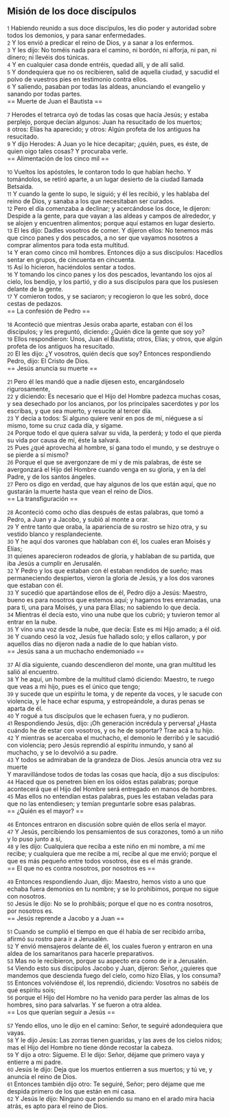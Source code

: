 == Misión de los doce discípulos ==

{{anchor|1}} <small>1</small> Habiendo reunido a sus doce discípulos, les dio poder y autoridad sobre todos los demonios, y para sanar enfermedades.<br>
{{anchor|2}} <small>2</small> Y los envió a predicar el reino de Dios, y a sanar a los enfermos.<br>
{{anchor|3}} <small>3</small> Y les dijo: No toméis nada para el camino, ni bordón, ni alforja, ni pan, ni dinero; ni llevéis dos túnicas.<br>
{{anchor|4}} <small>4</small> Y en cualquier casa donde entréis, quedad allí, y de allí salid.<br>
{{anchor|5}} <small>5</small> Y dondequiera que no os recibieren, salid de aquella ciudad, y sacudid el polvo de vuestros pies en testimonio contra ellos.<br>
{{anchor|6}} <small>6</small> Y saliendo, pasaban por todas las aldeas, anunciando el evangelio y sanando por todas partes.<br>
== Muerte de Juan el Bautista ==

{{anchor|7}} <small>7</small> Herodes el tetrarca oyó de todas las cosas que hacía Jesús; y estaba perplejo, porque decían algunos: Juan ha resucitado de los muertos;<br>
{{anchor|8}} <small>8</small> otros: Elías ha aparecido; y otros: Algún profeta de los antiguos ha resucitado.<br>
{{anchor|9}} <small>9</small> Y dijo Herodes: A Juan yo le hice decapitar; ¿quién, pues, es éste, de quien oigo tales cosas? Y procuraba verle.<br>
== Alimentación de los cinco mil ==

{{anchor|10}} <small>10</small> Vueltos los apóstoles, le contaron todo lo que habían hecho. Y tomándolos, se retiró aparte, a un lugar desierto de la ciudad llamada Betsaida.<br>
{{anchor|11}} <small>11</small> Y cuando la gente lo supo, le siguió; y él les recibió, y les hablaba del reino de Dios, y sanaba a los que necesitaban ser curados.<br>
{{anchor|12}} <small>12</small> Pero el día comenzaba a declinar; y acercándose los doce, le dijeron: Despide a la gente, para que vayan a las aldeas y campos de alrededor, y se alojen y encuentren alimentos; porque aquí estamos en lugar desierto.<br>
{{anchor|13}} <small>13</small> El les dijo: Dadles vosotros de comer. Y dijeron ellos: No tenemos más que cinco panes y dos pescados, a no ser que vayamos nosotros a comprar alimentos para toda esta multitud.<br>
{{anchor|14}} <small>14</small> Y eran como cinco mil hombres. Entonces dijo a sus discípulos: Hacedlos sentar en grupos, de cincuenta en cincuenta.<br>
{{anchor|15}} <small>15</small> Así lo hicieron, haciéndolos sentar a todos.<br>
{{anchor|16}} <small>16</small> Y tomando los cinco panes y los dos pescados, levantando los ojos al cielo, los bendijo, y los partió, y dio a sus discípulos para que los pusiesen delante de la gente.<br>
{{anchor|17}} <small>17</small> Y comieron todos, y se saciaron; y recogieron lo que les sobró, doce cestas de pedazos.<br>
== La confesión de Pedro ==

{{anchor|18}} <small>18</small> Aconteció que mientras Jesús oraba aparte, estaban con él los discípulos; y les preguntó, diciendo: ¿Quién dice la gente que soy yo?<br>
{{anchor|19}} <small>19</small> Ellos respondieron: Unos, Juan el Bautista; otros, Elías; y otros, que algún profeta de los antiguos ha resucitado.<br>
{{anchor|20}} <small>20</small> El les dijo: ¿Y vosotros, quién decís que soy? Entonces respondiendo Pedro, dijo: El Cristo de Dios.<br>
== Jesús anuncia su muerte ==

{{anchor|21}} <small>21</small> Pero él les mandó que a nadie dijesen esto, encargándoselo rigurosamente,<br>
{{anchor|22}} <small>22</small> y diciendo: Es necesario que el Hijo del Hombre padezca muchas cosas, y sea desechado por los ancianos, por los principales sacerdotes y por los escribas, y que sea muerto, y resucite al tercer día.<br>
{{anchor|23}} <small>23</small> Y decía a todos: Si alguno quiere venir en pos de mí, niéguese a sí mismo, tome su cruz cada día, y sígame.<br>
{{anchor|24}} <small>24</small> Porque todo el que quiera salvar su vida, la perderá; y todo el que pierda su vida por causa de mí, éste la salvará.<br>
{{anchor|25}} <small>25</small> Pues ¿qué aprovecha al hombre, si gana todo el mundo, y se destruye o se pierde a sí mismo?<br>
{{anchor|26}} <small>26</small> Porque el que se avergonzare de mí y de mis palabras, de éste se avergonzará el Hijo del Hombre cuando venga en su gloria, y en la del Padre, y de los santos ángeles.<br>
{{anchor|27}} <small>27</small> Pero os digo en verdad, que hay algunos de los que están aquí, que no gustarán la muerte hasta que vean el reino de Dios.<br>
== La transfiguración ==

{{anchor|28}} <small>28</small> Aconteció como ocho días después de estas palabras, que tomó a Pedro, a Juan y a Jacobo, y subió al monte a orar.<br>
{{anchor|29}} <small>29</small> Y entre tanto que oraba, la apariencia de su rostro se hizo otra, y su vestido blanco y resplandeciente.<br>
{{anchor|30}} <small>30</small> Y he aquí dos varones que hablaban con él, los cuales eran Moisés y Elías;<br>
{{anchor|31}} <small>31</small> quienes aparecieron rodeados de gloria, y hablaban de su partida, que iba Jesús a cumplir en Jerusalén.<br>
{{anchor|32}} <small>32</small> Y Pedro y los que estaban con él estaban rendidos de sueño; mas permaneciendo despiertos, vieron la gloria de Jesús, y a los dos varones que estaban con él.<br>
{{anchor|33}} <small>33</small> Y sucedió que apartándose ellos de él, Pedro dijo a Jesús: Maestro, bueno es para nosotros que estemos aquí; y hagamos tres enramadas, una para ti, una para Moisés, y una para Elías; no sabiendo lo que decía.<br>
{{anchor|34}} <small>34</small> Mientras él decía esto, vino una nube que los cubrió; y tuvieron temor al entrar en la nube.<br>
{{anchor|35}} <small>35</small> Y vino una voz desde la nube, que decía: Este es mi Hijo amado; a él oíd.<br>
{{anchor|36}} <small>36</small> Y cuando cesó la voz, Jesús fue hallado solo; y ellos callaron, y por aquellos días no dijeron nada a nadie de lo que habían visto.<br>
== Jesús sana a un muchacho endemoniado ==

{{anchor|37}} <small>37</small> Al día siguiente, cuando descendieron del monte, una gran multitud les salió al encuentro.<br>
{{anchor|38}} <small>38</small> Y he aquí, un hombre de la multitud clamó diciendo: Maestro, te ruego que veas a mi hijo, pues es el único que tengo;<br>
{{anchor|39}} <small>39</small> y sucede que un espíritu le toma, y de repente da voces, y le sacude con violencia, y le hace echar espuma, y estropeándole, a duras penas se aparta de él.<br>
{{anchor|40}} <small>40</small> Y rogué a tus discípulos que le echasen fuera, y no pudieron.<br>
{{anchor|41}} <small>41</small> Respondiendo Jesús, dijo: ¡Oh generación incrédula y perversa! ¿Hasta cuándo he de estar con vosotros, y os he de soportar? Trae acá a tu hijo.<br>
{{anchor|42}} <small>42</small> Y mientras se acercaba el muchacho, el demonio le derribó y le sacudió con violencia; pero Jesús reprendió al espíritu inmundo, y sanó al muchacho, y se lo devolvió a su padre.<br>
{{anchor|43}} <small>43</small> Y todos se admiraban de la grandeza de Dios. Jesús anuncia otra vez su muerte<br>
Y maravillándose todos de todas las cosas que hacía, dijo a sus discípulos:<br>
{{anchor|44}} <small>44</small> Haced que os penetren bien en los oídos estas palabras; porque acontecerá que el Hijo del Hombre será entregado en manos de hombres.<br>
{{anchor|45}} <small>45</small> Mas ellos no entendían estas palabras, pues les estaban veladas para que no las entendiesen; y temían preguntarle sobre esas palabras.<br>
== ¿Quién es el mayor? ==

{{anchor|46}} <small>46</small> Entonces entraron en discusión sobre quién de ellos sería el mayor.<br>
{{anchor|47}} <small>47</small> Y Jesús, percibiendo los pensamientos de sus corazones, tomó a un niño y lo puso junto a sí,<br>
{{anchor|48}} <small>48</small> y les dijo: Cualquiera que reciba a este niño en mi nombre, a mí me recibe; y cualquiera que me recibe a mí, recibe al que me envió; porque el que es más pequeño entre todos vosotros, ése es el más grande.<br>
== El que no es contra nosotros, por nosotros es ==

{{anchor|49}} <small>49</small> Entonces respondiendo Juan, dijo: Maestro, hemos visto a uno que echaba fuera demonios en tu nombre; y se lo prohibimos, porque no sigue con nosotros.<br>
{{anchor|50}} <small>50</small> Jesús le dijo: No se lo prohibáis; porque el que no es contra nosotros, por nosotros es.<br>
== Jesús reprende a Jacobo y a Juan ==

{{anchor|51}} <small>51</small> Cuando se cumplió el tiempo en que él había de ser recibido arriba, afirmó su rostro para ir a Jerusalén.<br>
{{anchor|52}} <small>52</small> Y envió mensajeros delante de él, los cuales fueron y entraron en una aldea de los samaritanos para hacerle preparativos.<br>
{{anchor|53}} <small>53</small> Mas no le recibieron, porque su aspecto era como de ir a Jerusalén.<br>
{{anchor|54}} <small>54</small> Viendo esto sus discípulos Jacobo y Juan, dijeron: Señor, ¿quieres que mandemos que descienda fuego del cielo, como hizo Elías, y los consuma?<br>
{{anchor|55}} <small>55</small> Entonces volviéndose él, los reprendió, diciendo: Vosotros no sabéis de qué espíritu sois;<br>
{{anchor|56}} <small>56</small> porque el Hijo del Hombre no ha venido para perder las almas de los hombres, sino para salvarlas. Y se fueron a otra aldea.<br>
== Los que querían seguir a Jesús ==

{{anchor|57}} <small>57</small> Yendo ellos, uno le dijo en el camino: Señor, te seguiré adondequiera que vayas.<br>
{{anchor|58}} <small>58</small> Y le dijo Jesús: Las zorras tienen guaridas, y las aves de los cielos nidos; mas el Hijo del Hombre no tiene dónde recostar la cabeza.<br>
{{anchor|59}} <small>59</small> Y dijo a otro: Sígueme. El le dijo: Señor, déjame que primero vaya y entierre a mi padre.<br>
{{anchor|60}} <small>60</small> Jesús le dijo: Deja que los muertos entierren a sus muertos; y tú ve, y anuncia el reino de Dios.<br>
{{anchor|61}} <small>61</small> Entonces también dijo otro: Te seguiré, Señor; pero déjame que me despida primero de los que están en mi casa.<br>
{{anchor|62}} <small>62</small> Y Jesús le dijo: Ninguno que poniendo su mano en el arado mira hacia atrás, es apto para el reino de Dios.<br>
